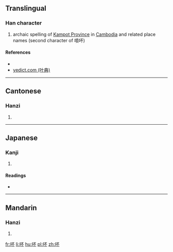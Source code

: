 ==Translingual==

===Han character===
{{Han char|rn=30|rad=口|as=04|sn=7|four=6109<sub>0</sub>|canj=口一火 (RMF)|ids=⿰[[口]][[不]]}}

# archaic spelling of [[w:Kampot Province|Kampot Province]] in [[Cambodia]] and related place names (second character of 嗊吥)

====References====
* {{Han ref|kx=0177.290|dkj=03338|dj=0395.100|hdz=10586.040|uh=5425|ud=21541|bh=CA7D|bd=51837}}
*[http://yedict.com/htm/55/551D.htm yedict.com (叶典)]

----

==Cantonese==

===Hanzi===
{{yue-hanzi|jyut=[[bat1]], [[bau6]], [[pau3]]|y=bat1, bau6, pau3}}

# {{defn|lang=yue|sort=口04}}

----

==Japanese==

===Kanji===
{{ja-kanji|grade=|rs=口04}}

# {{defn|lang=ja|sort=口04}}

====Readings====
* {{ja-readings|on=[[ほう]] (hō), [[ふ]] (fu)|kun=}}

----

==Mandarin==

===Hanzi===
{{cmn-hanzi|pin=[[bù]] ([[bu4]])|wg=pu<sup>4</sup>}}

# {{defn|lang=cmn|sort=口04}}

[[fr:吥]]
[[li:吥]]
[[hu:吥]]
[[pl:吥]]
[[zh:吥]]
